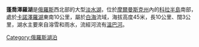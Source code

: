 {{Infobox lake
 | lake_name = 蓬喬澤羅湖<br>Пончозеро
 | image_lake = Lake Ponchozero NASA.jpg
 | caption_lake = 
 | image_bathymetry = 
 | caption_bathymetry = 
 | location = [[摩爾曼斯克州|摩爾曼斯克州]]
 | coords = {{coord|66|52|N|34|20|E|region:RU_type:waterbody|display=inline,title}}
 | type = 
 | inflow = [[溫巴河|溫巴河]]
 | outflow = [[溫巴河|溫巴河]]
 | catchment = 
 | basin_countries = {{RUS}}
 | length = 10 km
 | width = 3 km
 | area = 
 | depth = 
 | max-depth = 
 | volume = 
 | residence_time = 
 | shore = 
 | elevation = 45 m
 | islands = 
 | cities = 
}}

'''蓬喬澤羅湖'''是[[俄羅斯|俄羅斯]]西北部的大型[[淡水湖|淡水湖]]，位於[[摩爾曼斯克州|摩爾曼斯克州]]內的[[科拉半島|科拉半島]]南部，處於[[卡諾澤羅湖|卡諾澤羅湖]]東南10公里，屬於[[白海|白海]]流域，海拔高度45米，長10公里、闊3公里，湖水主要來自溶雪和雨水，流經河流有[[溫巴河|溫巴河]]。


{{Russia-geo-stub}} 

[[Category:俄羅斯湖泊|Category:俄羅斯湖泊]]